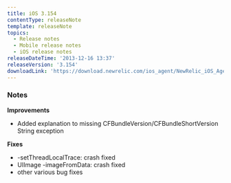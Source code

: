 ```yaml
---
title: iOS 3.154
contentType: releaseNote
template: releaseNote
topics:
  - Release notes
  - Mobile release notes
  - iOS release notes
releaseDateTime: '2013-12-16 13:37'
releaseVersion: '3.154'
downloadLink: 'https://download.newrelic.com/ios_agent/NewRelic_iOS_Agent_3.154.zip'
---
```


### Notes

**Improvements**

* Added explanation to missing CFBundleVersion/CFBundleShortVersion String exception

**Fixes**

* \-setThreadLocalTrace: crash fixed
* UIImage -imageFromData: crash fixed
* other various bug fixes
